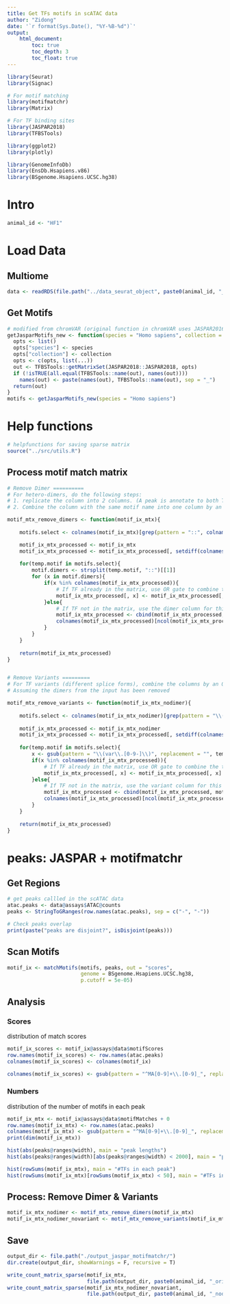 ```yaml
---
title: Get TFs motifs in scATAC data
author: "Zidong"
date: '`r format(Sys.Date(), "%Y-%B-%d")`'
output:
    html_document:
        toc: true
        toc_depth: 3
        toc_float: true
---
```


```r
library(Seurat)
library(Signac)

# For motif matching
library(motifmatchr)
library(Matrix)

# For TF binding sites
library(JASPAR2018)
library(TFBSTools)

library(ggplot2)
library(plotly)

library(GenomeInfoDb)
library(EnsDb.Hsapiens.v86)
library(BSgenome.Hsapiens.UCSC.hg38)
```



# Intro

```r
animal_id <- "HF1"
```

# Load Data

## Multiome

```r
data <- readRDS(file.path("../data_seurat_object", paste0(animal_id, "_filtered.rds")))
```

## Get Motifs

```r
# modified from chromVAR (original function in chromVAR uses JASPAR2016 data)
getJasparMotifs_new <- function(species = "Homo sapiens", collection = "CORE", ...) {
  opts <- list()
  opts["species"] <- species
  opts["collection"] <- collection
  opts <- c(opts, list(...))
  out <- TFBSTools::getMatrixSet(JASPAR2018::JASPAR2018, opts)
  if (!isTRUE(all.equal(TFBSTools::name(out), names(out)))) 
    names(out) <- paste(names(out), TFBSTools::name(out), sep = "_")
  return(out)
}
motifs <- getJasparMotifs_new(species = "Homo sapiens")
```

# Help functions

```r
# helpfunctions for saving sparse matrix
source("../src/utils.R")
```

## Process motif match matrix

```r
# Remove Dimer ==========
# For hetero-dimers, do the following steps:
# 1. replicate the column into 2 columns. (A peak is annotate to both TF if it's annotated to the dimer)
# 2. Combine the column with the same motif name into one column by an OR gate. 

motif_mtx_remove_dimers <- function(motif_ix_mtx){
  
    motifs.select <- colnames(motif_ix_mtx)[grep(pattern = "::", colnames(motif_ix_mtx), fixed = T)]

    motif_ix_mtx_processed <- motif_ix_mtx
    motif_ix_mtx_processed <- motif_ix_mtx_processed[, setdiff(colnames(motif_ix_mtx_processed), motifs.select)]
    
    for(temp.motif in motifs.select){
        motif.dimers <- strsplit(temp.motif, "::")[[1]]
        for (x in motif.dimers){
            if(x %in% colnames(motif_ix_mtx_processed)){
                # If TF already in the matrix, use OR gate to combine the original TF column and the dimer column
                motif_ix_mtx_processed[, x] <- motif_ix_mtx_processed[, x] | motif_ix_mtx[, temp.motif]
            }else{
                # If TF not in the matrix, use the dimer column for this TF
                motif_ix_mtx_processed <- cbind(motif_ix_mtx_processed, motif_ix_mtx[, temp.motif])
                colnames(motif_ix_mtx_processed)[ncol(motif_ix_mtx_processed)] <- x                                
            }
        }
    }
    
    return(motif_ix_mtx_processed)
}


# Remove Variants =========
# For TF variants (different splice forms), combine the columns by an OR gate. (A peak is annotated to a TF if it's annotated to any variant of the TF)
# Assuming the dimers from the input has been removed

motif_mtx_remove_variants <- function(motif_ix_mtx_nodimer){
  
    motifs.select <- colnames(motif_ix_mtx_nodimer)[grep(pattern = "\\(var\\.[0-9-]\\)", colnames(motif_ix_mtx_nodimer))]
    
    motif_ix_mtx_processed <- motif_ix_mtx_nodimer
    motif_ix_mtx_processed <- motif_ix_mtx_processed[, setdiff(colnames(motif_ix_mtx_processed), motifs.select)]
    
    for(temp.motif in motifs.select){
        x <- gsub(pattern = "\\(var\\.[0-9-]\\)", replacement = "", temp.motif)
        if(x %in% colnames(motif_ix_mtx_processed)){
            # If TF already in the matrix, use OR gate to combine the two variants of the TF
            motif_ix_mtx_processed[, x] <- motif_ix_mtx_processed[, x] | motif_ix_mtx_nodimer[, temp.motif]
        }else{
            # If TF not in the matrix, use the variant column for this TF
            motif_ix_mtx_processed <- cbind(motif_ix_mtx_processed, motif_ix_mtx_nodimer[, temp.motif])
            colnames(motif_ix_mtx_processed)[ncol(motif_ix_mtx_processed)] <- x                                
        }
    }
    
    return(motif_ix_mtx_processed)
}
```


# peaks: JASPAR + motifmatchr

## Get Regions

```r
# get peaks callled in the scATAC data
atac.peaks <- data@assays$ATAC@counts
peaks <- StringToGRanges(row.names(atac.peaks), sep = c("-", "-"))

# Check peaks overlap
print(paste("peaks are disjoint?", isDisjoint(peaks)))
```


## Scan Motifs

```r
motif_ix <- matchMotifs(motifs, peaks, out = "scores", 
                        genome = BSgenome.Hsapiens.UCSC.hg38,
                        p.cutoff = 5e-05)
```

## Analysis

### Scores

distribution of match scores

```r
motif_ix_scores <- motif_ix@assays@data$motifScores
row.names(motif_ix_scores) <- row.names(atac.peaks)
colnames(motif_ix_scores) <- colnames(motif_ix)

colnames(motif_ix_scores) <- gsub(pattern = "^MA[0-9]+\\.[0-9]_", replacement = "", colnames(motif_ix_scores))
```


### Numbers

distribution of the number of motifs in each peak

```r
motif_ix_mtx <- motif_ix@assays@data$motifMatches + 0
row.names(motif_ix_mtx) <- row.names(atac.peaks)
colnames(motif_ix_mtx) <- gsub(pattern = "^MA[0-9]+\\.[0-9]_", replacement = "", colnames(motif_ix))
print(dim(motif_ix_mtx))

hist(abs(peaks@ranges@width), main = "peak lengths")
hist(abs(peaks@ranges@width)[abs(peaks@ranges@width) < 2000], main = "peak lengths")

hist(rowSums(motif_ix_mtx), main = "#TFs in each peak")
hist(rowSums(motif_ix_mtx)[rowSums(motif_ix_mtx) < 50], main = "#TFs in each peak")
```


## Process: Remove Dimer & Variants

```r
motif_ix_mtx_nodimer <- motif_mtx_remove_dimers(motif_ix_mtx)
motif_ix_mtx_nodimer_novariant <- motif_mtx_remove_variants(motif_ix_mtx_nodimer)
```


## Save

```r
output_dir <- file.path("./output_jaspar_motifmatchr/")
dir.create(output_dir, showWarnings = F, recursive = T)

write_count_matrix_sparse(motif_ix_mtx, 
                          file.path(output_dir, paste0(animal_id, "_original")))
write_count_matrix_sparse(motif_ix_mtx_nodimer_novariant, 
                          file.path(output_dir, paste0(animal_id, "_nodimer_novariant")))
```

